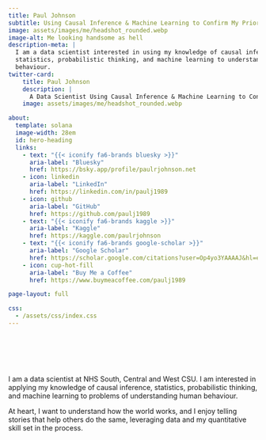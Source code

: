 ```yaml
---
title: Paul Johnson
subtitle: Using Causal Inference & Machine Learning to Confirm My Priors
image: assets/images/me/headshot_rounded.webp
image-alt: Me looking handsome as hell
description-meta: |
  I am a data scientist interested in using my knowledge of causal inference,
  statistics, probabilistic thinking, and machine learning to understand human
  behaviour.
twitter-card:
    title: Paul Johnson
    description: |
      A Data Scientist Using Causal Inference & Machine Learning to Confirm His Priors.
    image: assets/images/me/headshot_rounded.webp

about:
  template: solana
  image-width: 28em
  id: hero-heading
  links:
    - text: "{{< iconify fa6-brands bluesky >}}"
      aria-label: "Bluesky"
      href: https://bsky.app/profile/paulrjohnson.net
    - icon: linkedin
      aria-label: "LinkedIn"
      href: https://linkedin.com/in/paulj1989
    - icon: github
      aria-label: "GitHub"
      href: https://github.com/paulj1989
    - text: "{{< iconify fa6-brands kaggle >}}"
      aria-label: "Kaggle"
      href: https://kaggle.com/paulrjohnson
    - text: "{{< iconify fa6-brands google-scholar >}}"
      aria-label: "Google Scholar"
      href: https://scholar.google.com/citations?user=Op4yo3YAAAAJ&hl=en
    - icon: cup-hot-fill
      aria-label: "Buy Me a Coffee"
      href: https://www.buymeacoffee.com/paulj1989

page-layout: full

css:
  - /assets/css/index.css
---
```


<br><br><br><br>

::: {#hero-heading}

I am a data scientist at NHS South, Central and West CSU. I am interested in applying my knowledge of causal inference, statistics, probabilistic thinking, and machine learning to problems of understanding human behaviour.

At heart, I want to understand how the world works, and I enjoy telling stories that help others do the same, leveraging data and my quantitative skill set in the process.

:::

